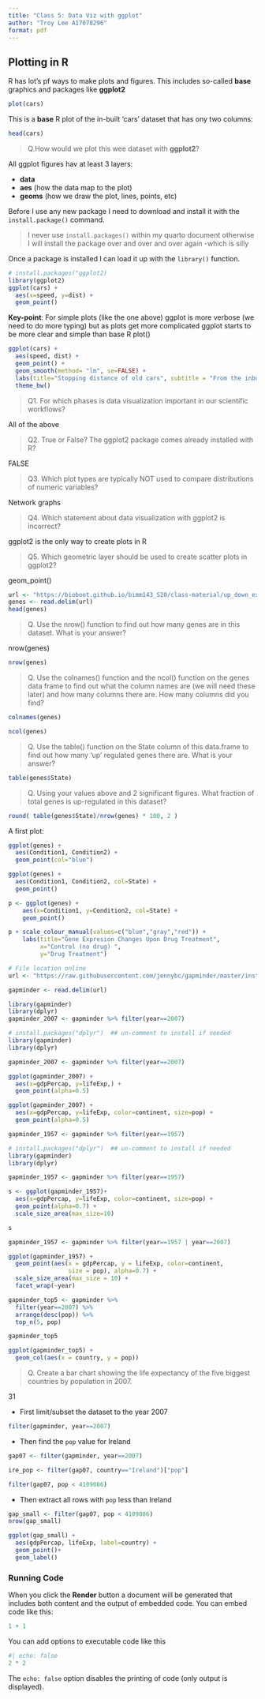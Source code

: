 ```yaml
---
title: "Class 5: Data Viz with ggplot"
author: "Troy Lee A17078296"
format: pdf
---
```


## Plotting in R

R has lot's pf ways to make plots and figures. This includes so-called **base** graphics and packages like **ggplot2**

```r
plot(cars)
```


This is a **base** R plot of the in-built 'cars' dataset that has ony two columns:

```r
head(cars)
```


> Q.How would we plot this wee dataset with **ggplot2**?

All ggplot figures hav at least 3 layers:

- **data**
- **aes** (how the data map to the plot)
- **geoms** (how we draw the plot, lines, points, etc)

Before I use any new package I need to download and install it with the `install.package()` command.

> I never use `install.packages()` within my quarto document otherwise I will install the package over and over and over again -which is silly 

Once a package is installed I can load it up with the `library()` function.

```r
# install.packages("ggplot2)
library(ggplot2)
ggplot(cars) +
  aes(x=speed, y=dist) +
  geom_point()
```



**Key-point**: For simple plots (like the one above) ggplot is more verbose (we need to do more typing) but as plots get more complicated ggplot starts to be more clear and simple than base R plot()

```r
ggplot(cars) +
  aes(speed, dist) +
  geom_point() +
  geom_smooth(method= "lm", se=FALSE) +
  labs(title="Stopping distance of old cars", subtitle = "From the inbuilt cars dataset") +
  theme_bw()
```


> Q1.  For which phases is data visualization important in our scientific workflows?

All of the above

> Q2. True or False? The ggplot2 package comes already installed with R?

FALSE

>Q3. Which plot types are typically NOT used to compare distributions of numeric variables? 

Network graphs 

> Q4.  Which statement about data visualization with ggplot2 is incorrect?

ggplot2 is the only way to create plots in R

> Q5. Which geometric layer should be used to create scatter plots in ggplot2?

geom_point()

```r
url <- "https://bioboot.github.io/bimm143_S20/class-material/up_down_expression.txt"
genes <- read.delim(url)
head(genes)
```

> Q. Use the nrow() function to find out how many genes are in this dataset. What is your answer? 

nrow(genes)
```r
nrow(genes)
```


> Q. Use the colnames() function and the ncol() function on the genes data frame to find out what the column names are (we will need these later) and how many columns there are. How many columns did you find? 

```r
colnames(genes)
```

```r
ncol(genes)
```


>Q. Use the table() function on the State column of this data.frame to find out how many ‘up’ regulated genes there are. What is your answer? 

```r
table(genes$State)
```


>Q. Using your values above and 2 significant figures. What fraction of total genes is up-regulated in this dataset? 

```r
round( table(genes$State)/nrow(genes) * 100, 2 )


```





A first plot:

```r
ggplot(genes) +
  aes(Condition1, Condition2) +
  geom_point(col="blue")

```

```r
ggplot(genes) +
  aes(Condition1, Condition2, col=State) +
  geom_point()

```

```r
p <- ggplot(genes) + 
    aes(x=Condition1, y=Condition2, col=State) +
    geom_point()

```

```r
p + scale_colour_manual(values=c("blue","gray","red")) +
    labs(title="Gene Expresion Changes Upon Drug Treatment",
         x="Control (no drug) ",
         y="Drug Treatment")
```


```r
# File location online
url <- "https://raw.githubusercontent.com/jennybc/gapminder/master/inst/extdata/gapminder.tsv"

gapminder <- read.delim(url)
```


```r
library(gapminder)
library(dplyr)
gapminder_2007 <- gapminder %>% filter(year==2007)
```

```r
# install.packages("dplyr")  ## un-comment to install if needed
library(gapminder)
library(dplyr)

gapminder_2007 <- gapminder %>% filter(year==2007)
```
```r
ggplot(gapminder_2007) +
  aes(x=gdpPercap, y=lifeExp,) +
  geom_point(alpha=0.5)
```

```r
ggplot(gapminder_2007) +
  aes(x=gdpPercap, y=lifeExp, color=continent, size=pop) +
  geom_point(alpha=0.5)
```

```r
gapminder_1957 <- gapminder %>% filter(year==1957)
```

```r
# install.packages("dplyr")  ## un-comment to install if needed
library(gapminder)
library(dplyr)

gapminder_1957 <- gapminder %>% filter(year==1957)
```

```r
s <- ggplot(gapminder_1957)+
  aes(x=gdpPercap, y=lifeExp, color=continent, size=pop) +
  geom_point(alpha=0.7) +
  scale_size_area(max_size=10)

s
```

```r
gapminder_1957 <- gapminder %>% filter(year==1957 | year==2007)

ggplot(gapminder_1957) + 
  geom_point(aes(x = gdpPercap, y = lifeExp, color=continent,
                 size = pop), alpha=0.7) + 
  scale_size_area(max_size = 10) +
  facet_wrap(~year)
```

```r
gapminder_top5 <- gapminder %>% 
  filter(year==2007) %>% 
  arrange(desc(pop)) %>% 
  top_n(5, pop)

gapminder_top5
```

```r
ggplot(gapminder_top5) + 
  geom_col(aes(x = country, y = pop))

```


> Q. Create a bar chart showing the life expectancy of the five biggest countries by population in 2007.

31

- First limit/subset the dataset to the year 2007

```r
filter(gapminder, year==2007)
```

- Then find the `pop` value for Ireland 
```r
gap07 <- filter(gapminder, year==2007)

ire_pop <- filter(gap07, country=="Ireland")["pop"]

filter(gap07, pop < 4109086)

```


- Then extract all rows with `pop` less than Ireland


```r
gap_small <- filter(gap07, pop < 4109086)
nrow(gap_small)
```



```r
ggplot(gap_small) +
  aes(gdpPercap, lifeExp, label=country) +
  geom_point()+
  geom_label()
```



### Running Code

When you click the **Render** button a document will be generated that includes both content and the output of embedded code. You can embed code like this:

```r
1 + 1
```

You can add options to executable code like this 

```r
#| echo: false
2 * 2
```

The `echo: false` option disables the printing of code (only output is displayed).
